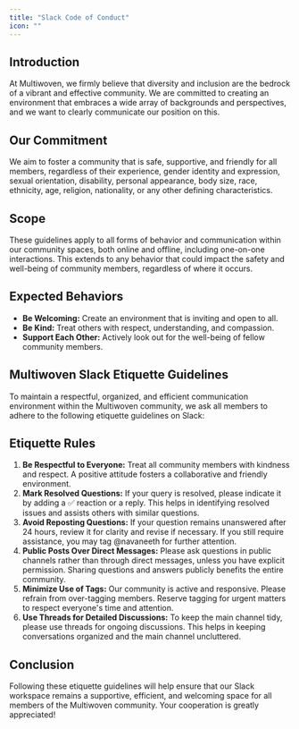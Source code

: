 ```yaml
---
title: "Slack Code of Conduct"
icon: ""
---
```


## Introduction

At Multiwoven, we firmly believe that diversity and inclusion are the bedrock of a vibrant and effective community. We are committed to creating an environment that embraces a wide array of backgrounds and perspectives, and we want to clearly communicate our position on this.
## Our Commitment

We aim to foster a community that is safe, supportive, and friendly for all members, regardless of their experience, gender identity and expression, sexual orientation, disability, personal appearance, body size, race, ethnicity, age, religion, nationality, or any other defining characteristics.
## Scope

These guidelines apply to all forms of behavior and communication within our community spaces, both online and offline, including one-on-one interactions. This extends to any behavior that could impact the safety and well-being of community members, regardless of where it occurs.
## Expected Behaviors 
- **Be Welcoming:**  Create an environment that is inviting and open to all. 
- **Be Kind:**  Treat others with respect, understanding, and compassion. 
- **Support Each Other:**  Actively look out for the well-being of fellow community members.




## Multiwoven Slack Etiquette Guidelines

To maintain a respectful, organized, and efficient communication environment within the Multiwoven community, we ask all members to adhere to the following etiquette guidelines on Slack:

## Etiquette Rules 
1. **Be Respectful to Everyone:**  Treat all community members with kindness and respect. A positive attitude fosters a collaborative and friendly environment. 
2. **Mark Resolved Questions:**  If your query is resolved, please indicate it by adding a ✅ reaction or a reply. This helps in identifying resolved issues and assists others with similar questions. 
3. **Avoid Reposting Questions:**  If your question remains unanswered after 24 hours, review it for clarity and revise if necessary. If you still require assistance, you may tag @navaneeth for further attention. 
4. **Public Posts Over Direct Messages:**  Please ask questions in public channels rather than through direct messages, unless you have explicit permission. Sharing questions and answers publicly benefits the entire community. 
5. **Minimize Use of Tags:**  Our community is active and responsive. Please refrain from over-tagging members. Reserve tagging for urgent matters to respect everyone's time and attention. 
6. **Use Threads for Detailed Discussions:**  To keep the main channel tidy, please use threads for ongoing discussions. This helps in keeping conversations organized and the main channel uncluttered.
## Conclusion

Following these etiquette guidelines will help ensure that our Slack workspace remains a supportive, efficient, and welcoming space for all members of the Multiwoven community. Your cooperation is greatly appreciated!